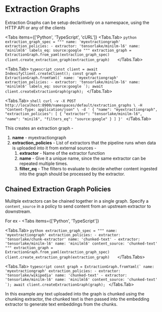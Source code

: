 
# Extraction Graphs 
Extraction Graphs can be setup declaritively on a namespace, using the HTTP API or any of the clients

<Tabs items={['Python', 'TypeScript', 'cURL']}
  <Tabs.Tab>
    ```python
    extraction_graph_spec = """
    name: 'myextractiongraph'
    extraction_policies:
      - extractor: 'tensorlake/minilm-l6'
        name: 'minilml6'
        labels_eq: source:google
    """
    extraction_graph = ExtractionGraph.from_yaml(extraction_graph_spec)
    client.create_extraction_graph(extraction_graph)  
    ```
  </Tabs.Tab>

  <Tabs.Tab>
    ```typescript
    const client = await IndexifyClient.createClient();
    const graph = ExtractionGraph.fromYaml(`
    name: 'myextractiongraph'
    extraction_policies:
      - extractor: 'tensorlake/minilm-l6'
        name: 'minilml6'
        labels_eq: source:google
    `);
    await client.createExtractionGraph(graph);
    ```
  </Tabs.Tab>

  <Tabs.Tab>
    ```shell
    curl -v -X POST http://localhost:8900/namespaces/default/extraction_graphs \
    -H "Content-Type: application/json" \
    -d '
    {
        "name": "myextractiongraph",
        "extraction_policies": [
            {
              "extractor": "tensorlake/minilm-l6",
              "name": "minil6",
              "filters_eq": "source:google"
            }
        ]
    }'
    ```
  </Tabs.Tab>
</Tabs>  


This creates an extraction graph - 

1. **name** - myextractiongraph
2. **extraction_policies** - List of extractors that the pipeline runs when data is uploaded into it from external sources -
   1. **extractor** - Name of the extractor function
   2. **name** - Give it a unique name, since the same extractor can be repeated multiple times.
   3. **filter_eq** - The filters to evaluate to decide whether content ingested into the graph should be processed by the extractor.

## Chained Extraction Graph Policies
Mulitple extractors can be chained together in a single graph. Specify a `content_source` in a policy to send content from an upstream extractor to downstream.

For ex -
<Tabs items={['Python', 'TypeScript']}
  
  <Tabs.Tab>
    ```python
    extraction_graph_spec = """
    name: 'myextractiongraph'
    extraction_policies:
      - extractor: 'tensorlake/chunk-extractor'
        name: 'chunked-text'
      - extractor: 'tensorlake/minilm-l6'
        name: 'minilml6'
        content_source: 'chunked-text'
    """
    extraction_graph = ExtractionGraph.from_yaml(extraction_graph_spec)
    client.create_extraction_graph(extraction_graph)  
    ```
  </Tabs.Tabs>  

  <Tabs.Tab>
    ```typescript
    const graph = ExtractionGraph.fromYaml(`
    name: 'myextractiongraph'
    extraction_policies:
      - extractor: 'tensorlake/wikipedia'
        name: 'chunked-text'
      - extractor: 'tensorlake/minilm-l6'
        name: 'minilml6'
        content_source: 'chunked-text'
    `);
    await client.createExtractionGraph(graph);
    ```
    </Tabs.Tab>
  </Tabs>
     
In this example any text uploaded into the graph is chunked using the chunking extractor, the chunked text is then passed into the embedding extractor to generate text embeddings from the chunks.
